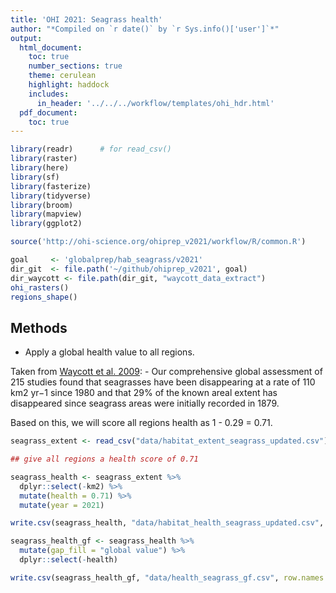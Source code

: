 ```yaml
---
title: 'OHI 2021: Seagrass health'
author: "*Compiled on `r date()` by `r Sys.info()['user']`*"
output: 
  html_document:
    toc: true
    number_sections: true
    theme: cerulean
    highlight: haddock
    includes: 
      in_header: '../../../workflow/templates/ohi_hdr.html'
  pdf_document:
    toc: true
---
```



```r

library(readr)      # for read_csv()
library(raster)
library(here)
library(sf)
library(fasterize)
library(tidyverse)
library(broom)
library(mapview)
library(ggplot2)

source('http://ohi-science.org/ohiprep_v2021/workflow/R/common.R')

goal     <- 'globalprep/hab_seagrass/v2021'
dir_git  <- file.path('~/github/ohiprep_v2021', goal)
dir_waycott <- file.path(dir_git, "waycott_data_extract")
ohi_rasters()
regions_shape()

```

## Methods

 - Apply a global health value to all regions. 
 
 Taken from [Waycott et al. 2009](https://www.pnas.org/content/106/30/12377):
  - Our comprehensive global assessment of 215 studies found that seagrasses have been disappearing at a rate of 110 km2 yr−1 since 1980 and that 29% of the known areal extent has disappeared since seagrass areas were initially recorded in 1879.
  
Based on this, we will score all regions health as 1 - 0.29 = 0.71. 


```r
seagrass_extent <- read_csv("data/habitat_extent_seagrass_updated.csv")  ## read in extent data

## give all regions a health score of 0.71

seagrass_health <- seagrass_extent %>%
  dplyr::select(-km2) %>%
  mutate(health = 0.71) %>%
  mutate(year = 2021)

write.csv(seagrass_health, "data/habitat_health_seagrass_updated.csv", row.names = FALSE)

seagrass_health_gf <- seagrass_health %>%
  mutate(gap_fill = "global value") %>%
  dplyr::select(-health)

write.csv(seagrass_health_gf, "data/health_seagrass_gf.csv", row.names = FALSE)

```

